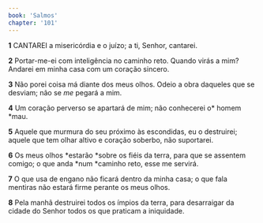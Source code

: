 ```yaml
---
book: 'Salmos'
chapter: '101'
---
```


**1** CANTAREI a misericórdia e o juízo; a ti, Senhor, cantarei.

**2** Portar-me-ei com inteligência no caminho reto. Quando virás a mim? Andarei em minha casa com um coração sincero.

**3** Não porei coisa má diante dos meus olhos. Odeio a obra daqueles que se desviam; não se _me_ pegará a mim.

**4** Um coração perverso se apartará de mim; não conhecerei o* homem *mau.

**5** Aquele que murmura do seu próximo às escondidas, eu o destruirei; aquele que tem olhar altivo e coração soberbo, não suportarei.

**6** Os meus olhos *estarão *sobre os fiéis da terra, para que se assentem comigo; o que anda *num *caminho reto, esse me servirá.

**7** O que usa de engano não ficará dentro da minha casa; o que fala mentiras não estará firme perante os meus olhos.

**8** Pela manhã destruirei todos os ímpios da terra, para desarraigar da cidade do Senhor todos os que praticam a iniquidade.
